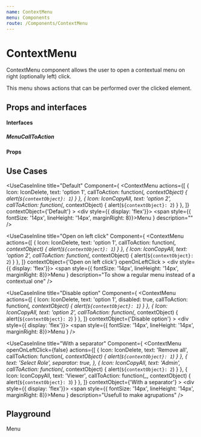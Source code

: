 ```yaml
---
name: ContextMenu
menu: Components
route: /Components/ContextMenu
---
```



# ContextMenu

ContextMenu component allows the user to open a contextual menu on right (optionally left) click.

This menu shows actions that can be performed over the clicked element.

## Props and interfaces
#### Interfaces
##### MenuCallToAction
<Props of={MenuCallToActionIface} />

#### Props
<Props of={ContextMenuPropsComponent} />

## Use Cases
<UseCaseInline
  title="Default"
  Component={
    <ContextMenu
      actions={[
        {
          Icon: IconDelete,
          text: 'option 1',
          callToAction: function(_, contextObject) { alert(`${contextObject}: 1`) }
        },
        {
          Icon: IconCopyAll,
          text: 'option 2',
          callToAction: function(_, contextObject) { alert(`${contextObject}: 2`) }
        },
      ]}
      contextObject={'Default'}
    >
      <div style={{ display: 'flex'}}>
        <span style={{ fontSize: '14px', lineHeight: '14px', marginRight: 8}}>Menu</span>
        <IconOptions className="icon-regular" />
      </div>
    </ContextMenu>
  }
  description=""
/>

<UseCaseInline
  title="Open on left click"
  Component={
    <ContextMenu
      actions={[
        {
          Icon: IconDelete,
          text: 'option 1',
          callToAction: function(_, contextObject) { alert(`${contextObject}: 1`) }
        },
        {
          Icon: IconCopyAll,
          text: 'option 2',
          callToAction: function(_, contextObject) { alert(`${contextObject}: 2`) }
        },
      ]}
      contextObject={'Open on left click'}
      openOnLeftClick
    >
      <div style={{ display: 'flex'}}>
        <span style={{ fontSize: '14px', lineHeight: '14px', marginRight: 8}}>Menu</span>
        <IconOptions className="icon-regular" />
      </div>
    </ContextMenu>
  }
  description="To show a regular menu instead of a contextual one"
/>

<UseCaseInline
  title="Disable option"
  Component={
    <ContextMenu
      actions={[
        {
          Icon: IconDelete,
          text: 'option 1',
          disabled: true,
          callToAction: function(_, contextObject) { alert(`${contextObject}: 1`) }
        },
        {
          Icon: IconCopyAll,
          text: 'option 2',
          callToAction: function(_, contextObject) { alert(`${contextObject}: 2`) }
        },
      ]}
      contextObject={'Disable option'}
    >
      <div style={{ display: 'flex'}}>
        <span style={{ fontSize: '14px', lineHeight: '14px', marginRight: 8}}>Menu</span>
        <IconOptions className="icon-regular" />
      </div>
    </ContextMenu>
  }
/>

<UseCaseInline
  title="With a separator"
  Component={
    <ContextMenu
      openOnLeftClick={false}
      actions={[
        {
          Icon: IconDelete,
          text: 'Remove all',
          callToAction: function(_, contextObject) { alert(`${contextObject}: 1`) }
        },
        {
          text: 'Select Role',
          separator: true,
        },
        {
          Icon: IconCopyAll,
          text: 'Admin',
          callToAction: function(_, contextObject) { alert(`${contextObject}: 2`) }
        },
        {
          Icon: IconCopyAll,
          text: 'Viewer',
          callToAction: function(_, contextObject) { alert(`${contextObject}: 3`) }
        },
      ]}
      contextObject={'With a separator'}
    >
      <div style={{ display: 'flex'}}>
        <span style={{ fontSize: '14px', lineHeight: '14px', marginRight: 8}}>Menu</span>
        <IconOptions className="icon-regular" />
      </div>
    </ContextMenu>
  }
  description="Usefull to make agrupations"
/>


## Playground

<Playground>
      <ContextMenu
      actions={[
        {
          Icon: IconCopyAll,
          text: 'disabled option',
          disabled: true,
          callToAction: function(_, contextObject) { alert(`${contextObject}: 2`) }
        },
        {
          Icon: IconDelete,
          text: 'option 1',
          callToAction: function(_, contextObject) { alert(`${contextObject}: 1`) }
        },
        {
          Icon: IconCopyAll,
          text: 'Group title',
          separator: true,
          callToAction: function(_, contextObject) { alert(`${contextObject}: 2`) }
        },
        {
          Icon: IconCopyAll,
          text: 'Group child 1 (disabled)',
          disabled: true,
          callToAction: function(_, contextObject) { alert(`${contextObject}: 2`) }
        },
        {
          Icon: IconCopyAll,
          text: 'Group child 2',
          callToAction: function(_, contextObject) { alert(`${contextObject}: 2`) }
        },
      ]}
      contextObject={'Context of Menu!'}
    >
      <div style={{ display: 'flex'}}>
        <span style={{ fontSize: '14px', lineHeight: '14px', marginRight: 8}}>Menu</span>
        <IconOptions className="icon-regular" />
      </div>
    </ContextMenu>
</Playground>
